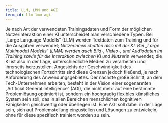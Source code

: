```yaml
---
title: LLM, LMM und AGI
term_id: llm-lmm-agi
---
```


Je nach Art der verwendeten Trainingsdaten und Form der möglichen Nutzerinteraktion einer KI unterscheidet man verschiedene Typen. Bei „Large Language Modells“ (LLM) werden Textdaten zum Training und für die Ausgaben verwendet; Nutzer*innen chatten also mit der KI. Bei „Large Multimodal Modells“ (LMM) werden auch Bild-, Video-, und Audiodaten im Training sowie für die Interaktion zwischen KI und Nutzer*in verwendet; die KI ist also in der Lage, unterschiedliche Medien zu verarbeiten und ihrerseits herzustellen. Angesichts der Geschwindigkeit des technologischen Fortschritts sind diese Grenzen jedoch fließend, je nach Anforderung des Anwendungsgebietes. Der nächste große Schritt, an dem Tech-Unternehmen arbeiten, besteht in der Vision einer sogenannten „Artificial General Intelligence“ (AGI), die nicht mehr auf eine bestimmte Problemlösung optimiert ist, sondern ein hochgradig flexibles künstliches System sein soll, das in allen Bereichen menschlichen kognitiven Fähigkeiten gleichwertig oder überlegen ist. Eine AGI soll dabei in der Lage sein, sich auf Problemstellung einzustellen und Lösungen zu entwickeln, ohne für diese spezifisch trainiert worden zu sein.
